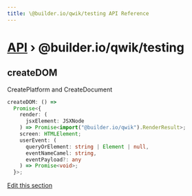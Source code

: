 ```yaml
---
title: \@builder.io/qwik/testing API Reference
---
```


<h1><a href="/api">API</a> &rsaquo; @builder.io/qwik/testing</h1>

<h2 id="createdom" title="variable - createDOM" data-kind="variable" data-kind-label="V"><a aria-hidden="true" tabindex="-1" href="#createdom"><span class="icon icon-link"></span></a>createDOM</h2>

CreatePlatform and CreateDocument

```typescript
createDOM: () =>
  Promise<{
    render: (
      jsxElement: JSXNode
    ) => Promise<import("@builder.io/qwik").RenderResult>;
    screen: HTMLElement;
    userEvent: (
      queryOrElement: string | Element | null,
      eventNameCamel: string,
      eventPayload?: any
    ) => Promise<void>;
  }>;
```

<p class="api-edit"><a href="https://github.com/BuilderIO/qwik/tree/main/packages/qwik/src/testing/library.ts" target="_blanks">Edit this section</a></p>
